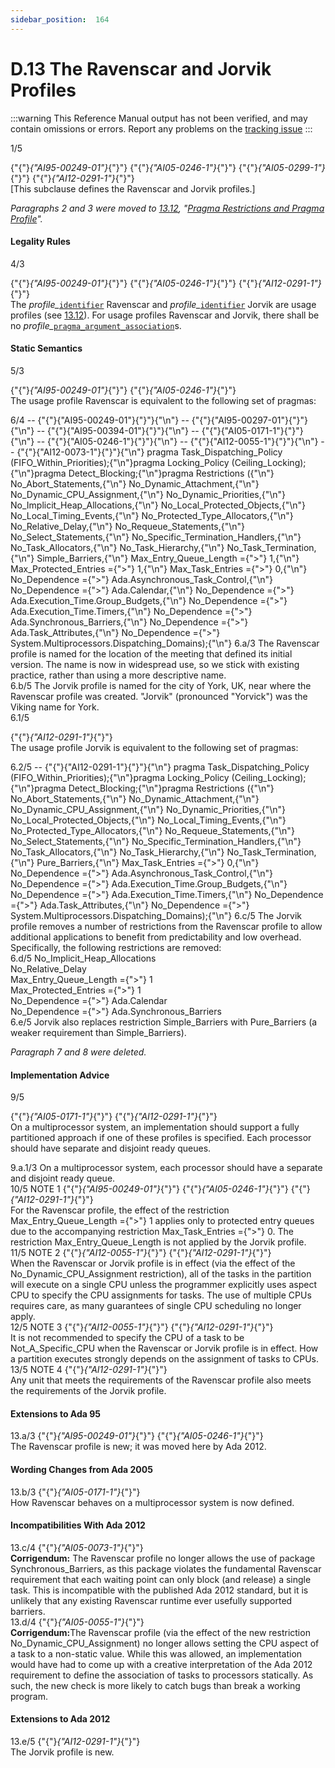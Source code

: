 ```yaml
---
sidebar_position:  164
---
```


# D.13 The Ravenscar and Jorvik Profiles

:::warning
This Reference Manual output has not been verified,
and may contain omissions or errors.
Report any problems on the [tracking issue](https://github.com/ada-lang-io/ada-lang-io/issues/20)
:::


<AnnotatedOnly>
<MarginText>
1/5
</MarginText>
</AnnotatedOnly>
<p>{"{"}<em>{"AI95-00249-01"}</em>{"}"} {"{"}<em>{"AI05-0246-1"}</em>{"}"} {"{"}<em>{"AI05-0299-1"}</em>{"}"} {"{"}<em>{"AI12-0291-1"}</em>{"}"} <br />[This subclause defines the Ravenscar and Jorvik profiles.] <br /></p>

<AnnotatedOnly>
<MarginText>

</MarginText>
</AnnotatedOnly>
<p><em>Paragraphs 2 and 3 were moved to <a href="../AA-13/AA-13.12">13.12</a>, "<a href="../AA-13/AA-13.12">Pragma Restrictions and Pragma Profile</a>".</em> <br /></p>


#### Legality Rules

<AnnotatedOnly>
<MarginText>
4/3
</MarginText>
</AnnotatedOnly>
<p>{"{"}<em>{"AI95-00249-01"}</em>{"}"} {"{"}<em>{"AI05-0246-1"}</em>{"}"} {"{"}<em>{"AI12-0291-1"}</em>{"}"} <br />The <em>profile_</em><code><a href="../AA-2/AA-2.3#S0002">identifier</a></code> Ravenscar and <em>profile_</em><code><a href="../AA-2/AA-2.3#S0002">identifier</a></code> Jorvik are usage profiles (see <a href="../AA-13/AA-13.12">13.12</a>). For usage profiles Ravenscar and Jorvik, there shall be no <em>profile_</em><code><a href="../AA-2/AA-2.8#S0020">pragma_argument_association</a></code>s. <br /></p>


#### Static Semantics

<AnnotatedOnly>
<MarginText>
5/3
</MarginText>
</AnnotatedOnly>
<p>{"{"}<em>{"AI95-00249-01"}</em>{"}"} {"{"}<em>{"AI05-0246-1"}</em>{"}"} <br />The usage profile Ravenscar is equivalent to the following set of pragmas:<br /></p>

<AnnotatedOnly>
<MarginText>
6/4
</MarginText>
</AnnotatedOnly>
<CodeBlock language="ada">
--  {"{"}{"AI95-00249-01"}{"}"}{"\n"} --  {"{"}{"AI95-00297-01"}{"}"}{"\n"} --  {"{"}{"AI95-00394-01"}{"}"}{"\n"} --  {"{"}{"AI05-0171-1"}{"}"}{"\n"} --  {"{"}{"AI05-0246-1"}{"}"}{"\n"} --  {"{"}{"AI12-0055-1"}{"}"}{"\n"} --  {"{"}{"AI12-0073-1"}{"}"}{"\n"} pragma Task_Dispatching_Policy (FIFO_Within_Priorities);{"\n"}pragma Locking_Policy (Ceiling_Locking);{"\n"}pragma Detect_Blocking;{"\n"}pragma Restrictions ({"\n"}              No_Abort_Statements,{"\n"}              No_Dynamic_Attachment,{"\n"}              No_Dynamic_CPU_Assignment,{"\n"}              No_Dynamic_Priorities,{"\n"}              No_Implicit_Heap_Allocations,{"\n"}              No_Local_Protected_Objects,{"\n"}              No_Local_Timing_Events,{"\n"}              No_Protected_Type_Allocators,{"\n"}              No_Relative_Delay,{"\n"}              No_Requeue_Statements,{"\n"}              No_Select_Statements,{"\n"}              No_Specific_Termination_Handlers,{"\n"}              No_Task_Allocators,{"\n"}              No_Task_Hierarchy,{"\n"}              No_Task_Termination,{"\n"}              Simple_Barriers,{"\n"}              Max_Entry_Queue_Length ={">"} 1,{"\n"}              Max_Protected_Entries ={">"} 1,{"\n"}              Max_Task_Entries ={">"} 0,{"\n"}              No_Dependence ={">"} Ada.Asynchronous_Task_Control,{"\n"}              No_Dependence ={">"} Ada.Calendar,{"\n"}              No_Dependence ={">"} Ada.Execution_Time.Group_Budgets,{"\n"}              No_Dependence ={">"} Ada.Execution_Time.Timers,{"\n"}              No_Dependence ={">"} Ada.Synchronous_Barriers,{"\n"}              No_Dependence ={">"} Ada.Task_Attributes,{"\n"}              No_Dependence ={">"} System.Multiprocessors.Dispatching_Domains);{"\n"}
<AnnotatedOnly>
<MarginText>
6.a/3
</MarginText>
</AnnotatedOnly>

</CodeBlock>
<Admonition type="aarm" aarm="discussion" title="Discussion: ">
<strong></strong>The Ravenscar profile is named for the location of the meeting that defined its initial version. The name is now in widespread use, so we stick with existing practice, rather than using a more descriptive name.<br /></Admonition>

<AnnotatedOnly>
<MarginText>
6.b/5
</MarginText>
</AnnotatedOnly>
<Admonition type="aarm" aarm="note" title="Note: ">
The Jorvik profile is named for the city of York, UK, near where the Ravenscar profile was created. "Jorvik" (pronounced "Yorvick") was the Viking name for York. <br /></Admonition>

<AnnotatedOnly>
<MarginText>
6.1/5
</MarginText>
</AnnotatedOnly>
<p>{"{"}<em>{"AI12-0291-1"}</em>{"}"} <br />The usage profile Jorvik is equivalent to the following set of pragmas:<br /></p>

<AnnotatedOnly>
<MarginText>
6.2/5
</MarginText>
</AnnotatedOnly>
<CodeBlock language="ada">
--  {"{"}{"AI12-0291-1"}{"}"}{"\n"} pragma Task_Dispatching_Policy (FIFO_Within_Priorities);{"\n"}pragma Locking_Policy (Ceiling_Locking);{"\n"}pragma Detect_Blocking;{"\n"}pragma Restrictions ({"\n"}              No_Abort_Statements,{"\n"}              No_Dynamic_Attachment,{"\n"}              No_Dynamic_CPU_Assignment,{"\n"}              No_Dynamic_Priorities,{"\n"}              No_Local_Protected_Objects,{"\n"}              No_Local_Timing_Events,{"\n"}              No_Protected_Type_Allocators,{"\n"}              No_Requeue_Statements,{"\n"}              No_Select_Statements,{"\n"}              No_Specific_Termination_Handlers,{"\n"}              No_Task_Allocators,{"\n"}              No_Task_Hierarchy,{"\n"}              No_Task_Termination,{"\n"}              Pure_Barriers,{"\n"}              Max_Task_Entries ={">"} 0,{"\n"}              No_Dependence ={">"} Ada.Asynchronous_Task_Control,{"\n"}              No_Dependence ={">"} Ada.Execution_Time.Group_Budgets,{"\n"}              No_Dependence ={">"} Ada.Execution_Time.Timers,{"\n"}              No_Dependence ={">"} Ada.Task_Attributes,{"\n"}              No_Dependence ={">"} System.Multiprocessors.Dispatching_Domains);{"\n"}
<AnnotatedOnly>
<MarginText>
6.c/5
</MarginText>
</AnnotatedOnly>

</CodeBlock>
<Admonition type="aarm" aarm="discussion" title="Discussion: ">
<strong></strong>The Jorvik profile removes a number of restrictions from the Ravenscar profile to allow additional applications to benefit from predictability and low overhead. Specifically, the following restrictions are removed: <br /></Admonition>

<AnnotatedOnly>
<MarginText>
6.d/5
</MarginText>
</AnnotatedOnly>
<Admonition type="aarm" aarm="note" title="Note: ">
    No_Implicit_Heap_Allocations<br />    No_Relative_Delay<br />    Max_Entry_Queue_Length ={">"} 1<br />    Max_Protected_Entries ={">"} 1<br />    No_Dependence ={">"} Ada.Calendar<br />    No_Dependence ={">"} Ada.Synchronous_Barriers<br /></Admonition>

<AnnotatedOnly>
<MarginText>
6.e/5
</MarginText>
</AnnotatedOnly>
<Admonition type="aarm" aarm="note" title="Note: ">
Jorvik also replaces restriction Simple_Barriers with Pure_Barriers (a weaker requirement than Simple_Barriers). <br /></Admonition>

<AnnotatedOnly>
<MarginText>

</MarginText>
</AnnotatedOnly>
<p><em>Paragraph 7 and 8 were deleted.</em> <br /></p>


#### Implementation Advice

<AnnotatedOnly>
<MarginText>
9/5
</MarginText>
</AnnotatedOnly>
<p>{"{"}<em>{"AI05-0171-1"}</em>{"}"} {"{"}<em>{"AI12-0291-1"}</em>{"}"} <br />On a multiprocessor system, an implementation should support a fully partitioned approach if one of these profiles is specified. Each processor should have separate and disjoint ready queues.<br /></p>

<AnnotatedOnly>
<MarginText>
9.a.1/3
</MarginText>
</AnnotatedOnly>
<Admonition type="aarm" aarm="implementation-advice" title="Implementation Advice">
<strong></strong>On a multiprocessor system, each processor should have a separate and disjoint ready queue.<br /></Admonition>

<AnnotatedOnly>
<MarginText>
10/5
</MarginText>
</AnnotatedOnly>
<Admonition type="aarm" aarm="note" title="Note: ">
NOTE 1   {"{"}<em>{"AI95-00249-01"}</em>{"}"} {"{"}<em>{"AI05-0246-1"}</em>{"}"} {"{"}<em>{"AI12-0291-1"}</em>{"}"} <br />For the Ravenscar profile, the effect of the restriction Max_Entry_Queue_Length ={">"} 1 applies only to protected entry queues due to the accompanying restriction Max_Task_Entries ={">"} 0. The restriction Max_Entry_Queue_Length is not applied by the Jorvik profile.<br /></Admonition>

<AnnotatedOnly>
<MarginText>
11/5
</MarginText>
</AnnotatedOnly>
<Admonition type="aarm" aarm="note" title="Note: ">
NOTE 2   {"{"}<em>{"AI12-0055-1"}</em>{"}"} {"{"}<em>{"AI12-0291-1"}</em>{"}"} <br />When the Ravenscar or Jorvik profile is in effect (via the effect of the No_Dynamic_CPU_Assignment restriction), all of the tasks in the partition will execute on a single CPU unless the programmer explicitly uses aspect CPU to specify the CPU assignments for tasks. The use of multiple CPUs requires care, as many guarantees of single CPU scheduling no longer apply.<br /></Admonition>

<AnnotatedOnly>
<MarginText>
12/5
</MarginText>
</AnnotatedOnly>
<Admonition type="aarm" aarm="note" title="Note: ">
NOTE 3   {"{"}<em>{"AI12-0055-1"}</em>{"}"} {"{"}<em>{"AI12-0291-1"}</em>{"}"} <br />It is not recommended to specify the CPU of a task to be Not_A_Specific_CPU when the Ravenscar or Jorvik profile is in effect. How a partition executes strongly depends on the assignment of tasks to CPUs.<br /></Admonition>

<AnnotatedOnly>
<MarginText>
13/5
</MarginText>
</AnnotatedOnly>
<Admonition type="aarm" aarm="note" title="Note: ">
NOTE 4   {"{"}<em>{"AI12-0291-1"}</em>{"}"} <br />Any unit that meets the requirements of the Ravenscar profile also meets the requirements of the Jorvik profile. <br /></Admonition>


#### Extensions to Ada 95

<AnnotatedOnly>
<MarginText>
13.a/3
</MarginText>
</AnnotatedOnly>
<Admonition type="aarm" aarm="note" title="Note: ">
{"{"}<em>{"AI95-00249-01"}</em>{"}"} {"{"}<em>{"AI05-0246-1"}</em>{"}"} <br />The Ravenscar profile is new; it was moved here by Ada 2012. <br /></Admonition>


#### Wording Changes from Ada 2005

<AnnotatedOnly>
<MarginText>
13.b/3
</MarginText>
</AnnotatedOnly>
<Admonition type="aarm" aarm="note" title="Note: ">
{"{"}<em>{"AI05-0171-1"}</em>{"}"} <br />How Ravenscar behaves on a multiprocessor system is now defined. <br /></Admonition>


#### Incompatibilities With Ada 2012

<AnnotatedOnly>
<MarginText>
13.c/4
</MarginText>
</AnnotatedOnly>
<Admonition type="aarm" aarm="note" title="Note: ">
{"{"}<em>{"AI05-0073-1"}</em>{"}"} <strong><br />Corrigendum:</strong> The Ravenscar profile no longer allows the use of package Synchronous_Barriers, as this package violates the fundamental Ravenscar requirement that each waiting point can only block (and release) a single task. This is incompatible with the published Ada 2012 standard, but it is unlikely that any existing Ravenscar runtime ever usefully supported barriers.<br /></Admonition>

<AnnotatedOnly>
<MarginText>
13.d/4
</MarginText>
</AnnotatedOnly>
<Admonition type="aarm" aarm="note" title="Note: ">
{"{"}<em>{"AI05-0055-1"}</em>{"}"} <strong><br />Corrigendum:</strong>The Ravenscar profile (via the effect of the new restriction No_Dynamic_CPU_Assignment) no longer allows setting the CPU aspect of a task to a non-static value. While this was allowed, an implementation would have had to come up with a creative interpretation of the Ada 2012 requirement to define the association of tasks to processors statically. As such, the new check is more likely to catch bugs than break a working program. <br /></Admonition>


#### Extensions to Ada 2012

<AnnotatedOnly>
<MarginText>
13.e/5
</MarginText>
</AnnotatedOnly>
<Admonition type="aarm" aarm="note" title="Note: ">
{"{"}<em>{"AI12-0291-1"}</em>{"}"} <br />The Jorvik profile is new. <br /></Admonition>

